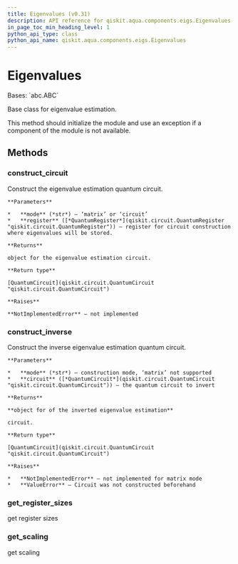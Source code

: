 ```yaml
---
title: Eigenvalues (v0.31)
description: API reference for qiskit.aqua.components.eigs.Eigenvalues in qiskit v0.31
in_page_toc_min_heading_level: 1
python_api_type: class
python_api_name: qiskit.aqua.components.eigs.Eigenvalues
---
```


# Eigenvalues

<Class id="qiskit.aqua.components.eigs.Eigenvalues" isDedicatedPage={true} github="https://github.com/qiskit-community/qiskit-aqua/tree/stable/0.9/qiskit/aqua/components/eigs/eigs.py" signature="Eigenvalues" modifiers="class">
  Bases: `abc.ABC`

  Base class for eigenvalue estimation.

  This method should initialize the module and use an exception if a component of the module is not available.

  ## Methods

  <span id="qiskit-aqua-components-eigs-eigenvalues-construct-circuit" />

  ### construct\_circuit

  <Function id="qiskit.aqua.components.eigs.Eigenvalues.construct_circuit" signature="Eigenvalues.construct_circuit(mode, register=None)" modifiers="abstract">
    Construct the eigenvalue estimation quantum circuit.

    **Parameters**

    *   **mode** (*str*) – ‘matrix’ or ‘circuit’
    *   **register** ([*QuantumRegister*](qiskit.circuit.QuantumRegister "qiskit.circuit.QuantumRegister")) – register for circuit construction where eigenvalues will be stored.

    **Returns**

    object for the eigenvalue estimation circuit.

    **Return type**

    [QuantumCircuit](qiskit.circuit.QuantumCircuit "qiskit.circuit.QuantumCircuit")

    **Raises**

    **NotImplementedError** – not implemented
  </Function>

  <span id="qiskit-aqua-components-eigs-eigenvalues-construct-inverse" />

  ### construct\_inverse

  <Function id="qiskit.aqua.components.eigs.Eigenvalues.construct_inverse" signature="Eigenvalues.construct_inverse(mode, circuit)">
    Construct the inverse eigenvalue estimation quantum circuit.

    **Parameters**

    *   **mode** (*str*) – construction mode, ‘matrix’ not supported
    *   **circuit** ([*QuantumCircuit*](qiskit.circuit.QuantumCircuit "qiskit.circuit.QuantumCircuit")) – the quantum circuit to invert

    **Returns**

    **object for of the inverted eigenvalue estimation**

    circuit.

    **Return type**

    [QuantumCircuit](qiskit.circuit.QuantumCircuit "qiskit.circuit.QuantumCircuit")

    **Raises**

    *   **NotImplementedError** – not implemented for matrix mode
    *   **ValueError** – Circuit was not constructed beforehand
  </Function>

  <span id="qiskit-aqua-components-eigs-eigenvalues-get-register-sizes" />

  ### get\_register\_sizes

  <Function id="qiskit.aqua.components.eigs.Eigenvalues.get_register_sizes" signature="Eigenvalues.get_register_sizes()" modifiers="abstract">
    get register sizes
  </Function>

  <span id="qiskit-aqua-components-eigs-eigenvalues-get-scaling" />

  ### get\_scaling

  <Function id="qiskit.aqua.components.eigs.Eigenvalues.get_scaling" signature="Eigenvalues.get_scaling()" modifiers="abstract">
    get scaling
  </Function>
</Class>

